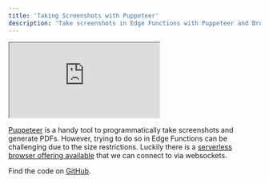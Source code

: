 ```yaml
---
title: 'Taking Screenshots with Puppeteer'
description: 'Take screenshots in Edge Functions with Puppeteer and Browserless.io.'
---
```


<div class="video-container">
  <iframe
    src="https://www.youtube-nocookie.com/embed/Q1nfnQggR4c"
    frameBorder="1"
    allow="accelerometer; autoplay; clipboard-write; encrypted-media; gyroscope; picture-in-picture"
    allowFullScreen
  ></iframe>
</div>

[Puppeteer](https://pptr.dev/) is a handy tool to programmatically take screenshots and generate PDFs. However, trying to do so in Edge Functions can be challenging due to the size restrictions. Luckily there is a [serverless browser offering available](https://www.browserless.io/) that we can connect to via websockets.

Find the code on [GitHub](https://github.com/khulnasoft/khulnasoft/tree/master/examples/edge-functions/khulnasoft/functions/puppeteer).
